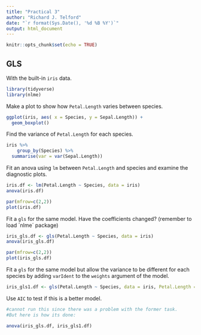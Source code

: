 ```yaml
---
title: "Practical 3"
author: "Richard J. Telford"
date: "`r format(Sys.Date(), '%d %B %Y')`"
output: html_document
---
```


```r
knitr::opts_chunk$set(echo = TRUE)
```
## GLS

With the built-in `iris` data.

```r
library(tidyverse)
library(nlme)
```


Make a plot to show how `Petal.Length` varies between species.

```r
ggplot(iris, aes( x = Species, y = Sepal.Length)) +
  geom_boxplot()
```


Find the variance of `Petal.Length` for each species.

```r
iris %>% 
    group_by(Species) %>% 
  summarise(var = var(Sepal.Length))
```


Fit an anova using `lm` between `Petal.Length` and species and examine the diagnostic plots.

```r
iris.df <- lm(Petal.Length ~ Species, data = iris)
anova(iris.df)

par(mfrow=c(2,2))  
plot(iris.df)

```



Fit a `gls` for the same model. Have the coefficients changed? (remember to load ´nlme´ package)

```r
iris_gls.df <- gls(Petal.Length ~ Species, data = iris)
anova(iris_gls.df)

par(mfrow=c(2,2))  
plot(iris_gls.df)
```


Fit a `gls` for the same model but allow the variance to be different for each species by adding `varIdent` to the `weights` argument of the model. 

```r

iris_gls1.df <- gls(Petal.Length ~ Species, data = iris, Petal.Length = varIdent(form = ~ 1|treat))

```


Use `AIC` to test if this is a better model.

```r
#cannot run this since there was a problem with the former task.
#But here is how its done:

anova(iris_gls.df, iris_gls1.df)


```

